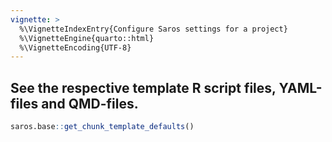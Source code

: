 ```yaml
---
vignette: >
  %\VignetteIndexEntry{Configure Saros settings for a project}
  %\VignetteEngine{quarto::html}
  %\VignetteEncoding{UTF-8}
---
```


## See the respective template R script files, YAML-files and QMD-files.

```r
saros.base::get_chunk_template_defaults()
```
